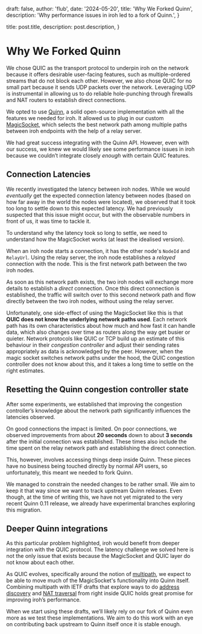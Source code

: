 


  draft: false,
  author: 'flub',
  date: '2024-05-20',
  title: 'Why We Forked Quinn',
  description: 'Why performance issues in iroh led to a fork of Quinn.',
}

  title: post.title,
  description: post.description,
}


# Why We Forked Quinn

We chose QUIC as the transport protocol to underpin iroh on the network because it offers desirable user-facing features, such as multiple-ordered streams that do not block each other. However, we also chose QUIC for no small part because it sends UDP packets over the network. Leveraging UDP is instrumental in allowing us to do reliable hole-punching through firewalls and NAT routers to establish direct connections.

We opted to use [Quinn](https://github.com/quinn-rs/quinn), a solid open-source implementation with all the features we needed for iroh. It allowed us to plug in our custom [MagicSocket](https://iroh.computer/docs/layers/networking#magic-sockets), which selects the best network path among multiple paths between iroh endpoints with the help of a relay server.

We had great success integrating with the Quinn API. However, even with our success, we knew we would likely see some performance issues in iroh because we couldn’t integrate closely *enough* with certain QUIC features.

## Connection Latencies

We recently investigated the latency between iroh nodes. While we would *eventually* get the expected connection latency between nodes (based on how far away in the world the nodes were located), we observed that it took too long to settle down to this expected latency. We had previously suspected that this issue might occur, but with the observable numbers in front of us, it was time to tackle it.

To understand why the latency took so long to settle, we need to understand how the MagicSocket works (at least the idealised version).

When an iroh node starts a connection, it has the other node's `NodeId` and `RelayUrl`. Using the relay server, the iroh node establishes a *relayed* connection with the node. This is the first network path between the two iroh nodes.

As soon as this network path exists, the two iroh nodes will exchange more details to establish a *direct* connection. Once this direct connection is established, the traffic will switch over to this second network path and flow directly between the two iroh nodes, without using the
relay server.

Unfortunately, one side-effect of using the MagicSocket like this is that **QUIC does not know the underlying network paths used**. Each network path has its own characteristics about how much and how fast it can handle data, which also changes over time as routers along the way get busier or quieter. Network protocols like QUIC or TCP build up an estimate of this behaviour in their *congestion controller* and adjust their sending rates appropriately as data is acknowledged by the peer. However, when the magic socket switches network paths under the hood, the QUIC congestion controller does not know about this, and it takes a long time to settle on the right estimates.

## Resetting the Quinn congestion controller state

After some experiments, we established that improving the congestion controller’s knowledge about the network path significantly influences the latencies observed.

On good connections the impact is limited. On poor connections, we observed improvements from about **20 seconds** down to about **3 seconds** after the initial connection was established. These times also include the time spent on the relay network path and establishing the direct connection.

This, however, involves accessing things deep inside Quinn. These pieces have no business being touched directly by normal API users, so unfortunately, this meant we needed to fork Quinn.

We managed to constrain the needed changes to be rather small. We aim to keep it that way since we want to track upstream Quinn releases. Even though, at the time of writing this, we have not yet migrated to the very recent Quinn 0.11 release, we already have experimental branches exploring this migration.

## Deeper Quinn integrations

As this particular problem highlighted, iroh would benefit from deeper integration with the QUIC protocol. The latency challenge we solved here is not the only issue that exists because the MagicSocket and QUIC layer do not know about each other.

As QUIC evolves, specifically around the notion of [multipath](https://quicwg.org/multipath/draft-ietf-quic-multipath.html), we expect to be able to move much of the MagicSocket's functionality into Quinn itself. Combining multipath with IETF drafts that explore ways to do [address discovery](https://datatracker.ietf.org/doc/draft-seemann-quic-address-discovery/) and [NAT traversal](https://datatracker.ietf.org/doc/draft-seemann-quic-nat-traversal/) from right inside QUIC holds great promise for improving iroh’s performance.

When we start using these drafts, we’ll likely rely on our fork of Quinn even more as we test these implementations. We aim to do this work with an eye on contributing back upstream to Quinn itself once it is stable enough.
